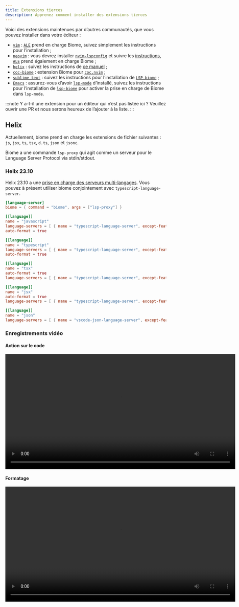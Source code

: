 ```yaml
---
title: Extensions tierces
description: Apprenez comment installer des extensions tierces
---
```


Voici des extensions maintenues par d’autres communautés, que vous pouvez installer dans votre éditeur&nbsp;:
- [`vim`](https://www.vim.org/)&nbsp;: [`ALE`](https://github.com/dense-analysis/ale) prend en charge Biome, suivez simplement les instructions pour l’installation&nbsp;;
- [`neovim`](https://neovim.io/)&nbsp;: vous devrez installer [`nvim-lspconfig`](https://github.com/neovim/nvim-lspconfig/) et suivre les [instructions](https://github.com/neovim/nvim-lspconfig/blob/master/doc/configs.md#biome), [`ALE`](https://github.com/dense-analysis/ale) prend également en charge Biome&nbsp;;
- [`helix`](https://helix-editor.com/)&nbsp;: suivez les instructions de [ce manuel](#helix)&nbsp;;
- [`coc-biome`](https://github.com/fannheyward/coc-biome)&nbsp;: extension Biome pour [`coc.nvim`](https://github.com/neoclide/coc.nvim)&nbsp;;
- [`sublime text`](https://www.sublimetext.com/)&nbsp;: suivez les instructions pour l’installation de [`LSP-biome`](https://github.com/sublimelsp/LSP-biome)&nbsp;;
- [`Emacs`](https://www.gnu.org/software/emacs/)&nbsp;: assurez-vous d’avoir [`lsp-mode`](https://github.com/emacs-lsp/lsp-mode) d’installé, suivez les instructions pour l’installation de [`lsp-biome`](https://github.com/cxa/lsp-biome) pour activer la prise en charge de Biome dans `lsp-mode`.

:::note
Y a-t-il une extension pour un éditeur qui n’est pas listée ici&nbsp;? Veuillez ouvrir une PR et nous serons heureux de l’ajouter à la liste.
:::

## Helix

Actuellement, biome prend en charge les extensions de fichier suivantes&nbsp;: `js`, `jsx`, `ts`, `tsx`, `d.ts`, `json` et `jsonc`.

Biome a une commande `lsp-proxy` qui agit comme un serveur pour le Language Server Protocol via stdin/stdout.

### Helix 23.10

Helix 23.10 a une [prise en charge des serveurs multi-langages](https://github.com/helix-editor/helix/pull/2507). Vous pouvez à présent utiliser biome conjointement avec `typescript-language-server`.

```toml
[language-server]
biome = { command = "biome", args = ["lsp-proxy"] }

[[language]]
name = "javascript"
language-servers = [ { name = "typescript-language-server", except-features = [ "format" ] }, "biome" ]
auto-format = true

[[language]]
name = "typescript"
language-servers = [ { name = "typescript-language-server", except-features = [ "format" ] }, "biome" ]
auto-format = true

[[language]]
name = "tsx"
auto-format = true
language-servers = [ { name = "typescript-language-server", except-features = [ "format" ] }, "biome" ]

[[language]]
name = "jsx"
auto-format = true
language-servers = [ { name = "typescript-language-server", except-features = [ "format" ] }, "biome" ]

[[language]]
name = "json"
language-servers = [ { name = "vscode-json-language-server", except-features = [ "format" ] }, "biome" ]
```

### Enregistrements vidéo

#### Action sur le code

<video src="https://user-images.githubusercontent.com/17974631/190205045-aeb86f87-1915-4d8b-8aad-2c046443ba83.mp4" width="720" controls></video>

#### Formatage

<video src="https://user-images.githubusercontent.com/17974631/190205065-ddfde866-5f7c-4f53-8a62-b6cbb577982f.mp4" width="720" controls></video>

